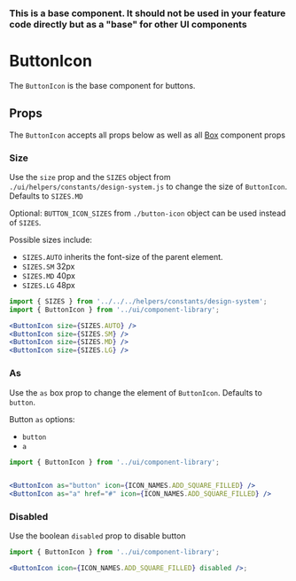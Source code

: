 
### This is a base component. It should not be used in your feature code directly but as a "base" for other UI components

# ButtonIcon

The `ButtonIcon` is the base component for buttons.

<Canvas>
  <Story id="ui-components-component-library-button-icon-button-icon-stories-js--default-story" />
</Canvas>

## Props

The `ButtonIcon` accepts all props below as well as all [Box](/docs/ui-components-ui-box-box-stories-js--default-story#props) component props

<ArgsTable of={ButtonIcon} />

### Size

Use the `size` prop and the `SIZES` object from `./ui/helpers/constants/design-system.js`
to change the size of `ButtonIcon`. Defaults to `SIZES.MD`

Optional: `BUTTON_ICON_SIZES` from `./button-icon` object can be used instead of `SIZES`.

Possible sizes include:

- `SIZES.AUTO` inherits the font-size of the parent element.
- `SIZES.SM` 32px
- `SIZES.MD` 40px
- `SIZES.LG` 48px

<Canvas>
  <Story id="ui-components-component-library-button-icon-button-icon-stories-js--size" />
</Canvas>

```jsx
import { SIZES } from '../../../helpers/constants/design-system';
import { ButtonIcon } from '../ui/component-library';

<ButtonIcon size={SIZES.AUTO} />
<ButtonIcon size={SIZES.SM} />
<ButtonIcon size={SIZES.MD} />
<ButtonIcon size={SIZES.LG} />
```

### As

Use the `as` box prop to change the element of `ButtonIcon`. Defaults to `button`.

Button `as` options:

- `button`
- `a`

<Canvas>
  <Story id="ui-components-component-library-button-icon-button-icon-stories-js--as" />
</Canvas>

```jsx
import { ButtonIcon } from '../ui/component-library';


<ButtonIcon as="button" icon={ICON_NAMES.ADD_SQUARE_FILLED} />
<ButtonIcon as="a" href="#" icon={ICON_NAMES.ADD_SQUARE_FILLED} />
```

### Disabled

Use the boolean `disabled` prop to disable button

<Canvas>
  <Story id="ui-components-component-library-button-icon-button-icon-stories-js--disabled" />
</Canvas>

```jsx
import { ButtonIcon } from '../ui/component-library';

<ButtonIcon icon={ICON_NAMES.ADD_SQUARE_FILLED} disabled />;
```
